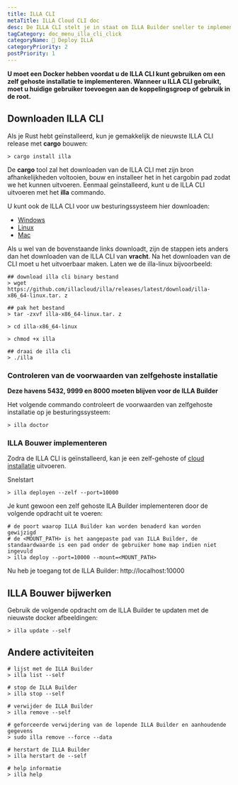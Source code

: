 ```yaml
---
title: ILLA CLI
metaTitle: ILLA Cloud CLI doc
desc: De ILLA CLI stelt je in staat om ILLA Builder sneller te implementeren dan je fantasie.
tagCategory: doc_menu_illa_cli_click
categoryName: 👷 Deploy ILLA
categoryPriority: 2
postPriority: 1
---
```


**U moet een Docker hebben voordat u de ILLA CLI kunt gebruiken om een zelf gehoste installatie te implementeren. Wanneer u ILLA CLI gebruikt, moet u huidige gebruiker toevoegen aan de koppelingsgroep of gebruik in de root.**

## Downloaden ILLA CLI

Als je Rust hebt geïnstalleerd, kun je gemakkelijk de nieuwste ILLA CLI release met **cargo** bouwen:

```
> cargo install illa
```

De **cargo** tool zal het downloaden van de ILLA CLI met zijn bron afhankelijkheden voltooien, bouw en installeer het in het cargobin pad zodat we het kunnen uitvoeren.
Eenmaal geïnstalleerd, kunt u de ILLA CLI uitvoeren met het **illa** commando.

U kunt ook de ILLA CLI voor uw besturingssysteem hier downloaden:

-   [Windows](https://github.com/illacloud/illa/releases/latest/download/illa-x86_64-win.zip)
-   [Linux](https://github.com/illacloud/illa/releases/latest/download/illa-x86_64-linux.tar.gz)
-   [Mac](https://github.com/illacloud/illa/releases/latest/download/illa-x86_64-macos.tar.gz)

Als u wel van de bovenstaande links downloadt, zijn de stappen iets anders dan het downloaden van de ILLA CLI van **vracht**. Na het downloaden van de CLI moet u het uitvoerbaar maken. Laten we de illa-linux bijvoorbeeld:

```
## download illa cli binary bestand
> wget https://github.com/illacloud/illa/releases/latest/download/illa-x86_64-linux.tar. z

## pak het bestand
> tar -zxvf illa-x86_64-linux.tar. z

> cd illa-x86_64-linux

> chmod +x illa

## draai de illa cli
> ./illa

```

### Controleren van de voorwaarden van zelfgehoste installatie

**Deze havens 5432, 9999 en 8000 moeten blijven voor de ILLA Builder**

Het volgende commando controleert de voorwaarden van zelfgehoste installatie op je besturingssysteem:

```
> illa doctor
```

### ILLA Bouwer implementeren

Zodra de ILLA CLI is geïnstalleerd, kan je een zelf-gehoste of [cloud installatie](https://cloud.illacloud.com/) uitvoeren.

Snelstart

```
> illa deployen --zelf --port=10000
```

Je kunt gewoon een zelf gehoste ILA Builder implementeren door de volgende opdracht uit te voeren:

```
# de poort waarop ILLA Builder kan worden benaderd kan worden gewijzigd
# de <MOUNT_PATH> is het aangepaste pad van ILLA Builder, de standaardwaarde is een pad onder de gebruiker home map indien niet ingevuld
> illa deploy --port=10000 --mount=<MOUNT_PATH>
```

Nu heb je toegang tot de ILLA Builder: http://localhost:10000

## ILLA Bouwer bijwerken

Gebruik de volgende opdracht om de ILLA Builder te updaten met de nieuwste docker afbeeldingen:

```
> illa update --self
```

## Andere activiteiten

```
# lijst met de ILLA Builder
> illa list --self

# stop de ILLA Builder
> illa stop --self

# verwijder de ILLA Builder
> illa remove --self

# geforceerde verwijdering van de lopende ILLA Builder en aanhoudende gegevens
> sudo illa remove --force --data

# herstart de ILLA Builder
> illa herstart de --self

# help informatie
> illa help
```
